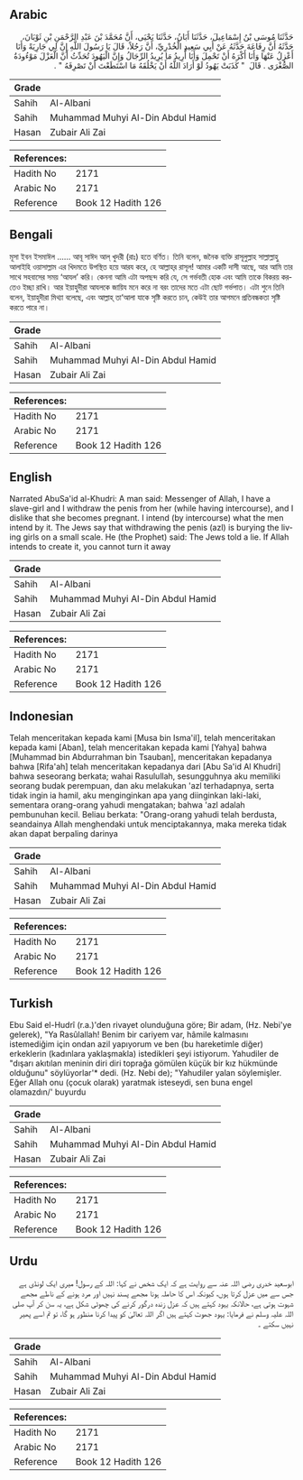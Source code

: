 ## Arabic


<div dir="rtl" lang="ar" style={{fontSize:'larger',backgroundColor:'#f8f9fa',padding:20}}>
حَدَّثَنَا مُوسَى بْنُ إِسْمَاعِيلَ، حَدَّثَنَا أَبَانُ، حَدَّثَنَا يَحْيَى، أَنَّ مُحَمَّدَ بْنَ عَبْدِ الرَّحْمَنِ بْنِ ثَوْبَانَ، حَدَّثَهُ أَنَّ رِفَاعَةَ حَدَّثَهُ عَنْ أَبِي سَعِيدٍ الْخُدْرِيِّ، أَنَّ رَجُلاً، قَالَ يَا رَسُولَ اللَّهِ إِنَّ لِي جَارِيَةً وَأَنَا أَعْزِلُ عَنْهَا وَأَنَا أَكْرَهُ أَنْ تَحْمِلَ وَأَنَا أُرِيدُ مَا يُرِيدُ الرِّجَالُ وَإِنَّ الْيَهُودَ تُحَدِّثُ أَنَّ الْعَزْلَ مَوْءُودَةُ الصُّغْرَى ‏.‏ قَالَ ‏ "‏ كَذَبَتْ يَهُودُ لَوْ أَرَادَ اللَّهُ أَنْ يَخْلُقَهُ مَا اسْتَطَعْتَ أَنْ تَصْرِفَهُ ‏"‏ ‏.‏
</div>
<div style={{backgroundColor:'#f8f9fa',padding:20, marginBottom: 10}}><table> <thead> <tr> <th>Grade</th> <th></th> </tr> </thead> <tbody> <tr><td>Sahih</td><td>Al-Albani</td></tr><tr><td>Sahih</td><td>Muhammad Muhyi Al-Din Abdul Hamid</td></tr><tr><td>Hasan</td><td>Zubair Ali Zai</td></tr></tbody></table><table> <thead> <tr> <th>References:</th> <th></th> </tr> </thead> <tbody><tr><td>Hadith No</td><td>2171</td></tr><tr><td>Arabic No</td><td>2171</td></tr><tr><td>Reference</td><td>Book 12 Hadith 126</td></tr></tbody></table></div>

## Bengali


<div dir="ltr" lang="bn" style={{fontSize:'larger',backgroundColor:'#f8f9fa',padding:20}}>
মূসা ইবন ইসমাঈল ...... আবূ সাঈদ আল্ খুদরী (রাঃ) হতে বর্ণিত। তিনি বলেন, জনৈক ব্যক্তি রাসূলুল্লাহ সাল্লাল্লাহু আলাইহি ওয়াসাল্লাম এর খিদমতে উপস্থিত হয়ে আরয করে, হে আল্লাহ্‌র রাসূল! আমার একটি দাসী আছে, আর আমি তার সাথে সহবাসের সময় ‘আযল’ করি। কেননা আমি এটা অপছন্দ করি যে, সে গর্ভবতী হোক এবং আমি তাকে বিকরয় করতেও ইচ্ছা রাখি। আর ইয়াহুদীরা আযলকে জায়িয মনে করে না বরং তাদের মতে এটা ছোট গর্ভপাত। এটা শুনে তিনি বলেন, ইয়াহুদীরা মিথ্যা বলেছে, এবং আল্লাহ্ তা‘আলা যাকে সৃষ্টি করতে চান, কেউই তার আগমনে প্রতিবন্ধকতা সৃষ্টি করতে পারে না।
</div>
<div style={{backgroundColor:'#f8f9fa',padding:20, marginBottom: 10}}><table> <thead> <tr> <th>Grade</th> <th></th> </tr> </thead> <tbody> <tr><td>Sahih</td><td>Al-Albani</td></tr><tr><td>Sahih</td><td>Muhammad Muhyi Al-Din Abdul Hamid</td></tr><tr><td>Hasan</td><td>Zubair Ali Zai</td></tr></tbody></table><table> <thead> <tr> <th>References:</th> <th></th> </tr> </thead> <tbody><tr><td>Hadith No</td><td>2171</td></tr><tr><td>Arabic No</td><td>2171</td></tr><tr><td>Reference</td><td>Book 12 Hadith 126</td></tr></tbody></table></div>

## English


<div dir="ltr" lang="en" style={{fontSize:'larger',backgroundColor:'#f8f9fa',padding:20}}>
Narrated AbuSa'id al-Khudri: A man said: Messenger of Allah, I have a slave-girl and I withdraw the penis from her (while having intercourse), and I dislike that she becomes pregnant. I intend (by intercourse) what the men intend by it. The Jews say that withdrawing the penis (azl) is burying the living girls on a small scale. He (the Prophet) said: The Jews told a lie. If Allah intends to create it, you cannot turn it away
</div>
<div style={{backgroundColor:'#f8f9fa',padding:20, marginBottom: 10}}><table> <thead> <tr> <th>Grade</th> <th></th> </tr> </thead> <tbody> <tr><td>Sahih</td><td>Al-Albani</td></tr><tr><td>Sahih</td><td>Muhammad Muhyi Al-Din Abdul Hamid</td></tr><tr><td>Hasan</td><td>Zubair Ali Zai</td></tr></tbody></table><table> <thead> <tr> <th>References:</th> <th></th> </tr> </thead> <tbody><tr><td>Hadith No</td><td>2171</td></tr><tr><td>Arabic No</td><td>2171</td></tr><tr><td>Reference</td><td>Book 12 Hadith 126</td></tr></tbody></table></div>

## Indonesian


<div dir="ltr" lang="id" style={{fontSize:'larger',backgroundColor:'#f8f9fa',padding:20}}>
Telah menceritakan kepada kami [Musa bin Isma'il], telah menceritakan kepada kami [Aban], telah menceritakan kepada kami [Yahya] bahwa [Muhammad bin Abdurrahman bin Tsauban], menceritakan kepadanya bahwa [Rifa'ah] telah menceritakan kepadanya dari [Abu Sa'id Al Khudri] bahwa seseorang berkata; wahai Rasulullah, sesungguhnya aku memiliki seorang budak perempuan, dan aku melakukan 'azl terhadapnya, serta tidak ingin ia hamil, aku menginginkan apa yang diinginkan laki-laki, sementara orang-orang yahudi mengatakan; bahwa 'azl adalah pembunuhan kecil. Beliau berkata: "Orang-orang yahudi telah berdusta, seandainya Allah menghendaki untuk menciptakannya, maka mereka tidak akan dapat berpaling darinya
</div>
<div style={{backgroundColor:'#f8f9fa',padding:20, marginBottom: 10}}><table> <thead> <tr> <th>Grade</th> <th></th> </tr> </thead> <tbody> <tr><td>Sahih</td><td>Al-Albani</td></tr><tr><td>Sahih</td><td>Muhammad Muhyi Al-Din Abdul Hamid</td></tr><tr><td>Hasan</td><td>Zubair Ali Zai</td></tr></tbody></table><table> <thead> <tr> <th>References:</th> <th></th> </tr> </thead> <tbody><tr><td>Hadith No</td><td>2171</td></tr><tr><td>Arabic No</td><td>2171</td></tr><tr><td>Reference</td><td>Book 12 Hadith 126</td></tr></tbody></table></div>

## Turkish


<div dir="ltr" lang="tr" style={{fontSize:'larger',backgroundColor:'#f8f9fa',padding:20}}>
Ebu Said el-Hudrî (r.a.)'den rivayet olunduğuna göre; Bir adam, (Hz. Nebi'ye gelerek), "Ya Rasûlallah! Benim bir cariyem var, hâmile kalmasını istemediğim için ondan azil yapıyorum ve ben (bu hareketimle diğer) erkeklerin (kadınlara yaklaşmakla) istedikleri şeyi istiyorum. Yahudiler de "dışarı akıtılan meninin diri diri toprağa gömülen küçük bir kız hükmünde olduğunu" söylüyorlar'* dedi. (Hz. Nebi de); "Yahudiler yalan söylemişler. Eğer Allah onu (çocuk olarak) yaratmak isteseydi, sen buna engel olamazdın/' buyurdu
</div>
<div style={{backgroundColor:'#f8f9fa',padding:20, marginBottom: 10}}><table> <thead> <tr> <th>Grade</th> <th></th> </tr> </thead> <tbody> <tr><td>Sahih</td><td>Al-Albani</td></tr><tr><td>Sahih</td><td>Muhammad Muhyi Al-Din Abdul Hamid</td></tr><tr><td>Hasan</td><td>Zubair Ali Zai</td></tr></tbody></table><table> <thead> <tr> <th>References:</th> <th></th> </tr> </thead> <tbody><tr><td>Hadith No</td><td>2171</td></tr><tr><td>Arabic No</td><td>2171</td></tr><tr><td>Reference</td><td>Book 12 Hadith 126</td></tr></tbody></table></div>

## Urdu


<div dir="rtl" lang="ur" style={{fontSize:'larger',backgroundColor:'#f8f9fa',padding:20}}>
ابوسعید خدری رضی اللہ عنہ سے روایت ہے کہ ایک شخص نے کہا: اللہ کے رسول! میری ایک لونڈی ہے جس سے میں عزل کرتا ہوں، کیونکہ اس کا حاملہ ہونا مجھے پسند نہیں اور مرد ہونے کے ناطے مجھے شہوت ہوتی ہے، حالانکہ یہود کہتے ہیں کہ عزل زندہ درگور کرنے کی چھوٹی شکل ہے، یہ سن کر آپ صلی اللہ علیہ وسلم نے فرمایا: یہود جھوٹ کہتے ہیں اگر اللہ تعالیٰ کو پیدا کرنا منظور ہو گا، تو تم اسے پھیر نہیں سکتے ۔
</div>
<div style={{backgroundColor:'#f8f9fa',padding:20, marginBottom: 10}}><table> <thead> <tr> <th>Grade</th> <th></th> </tr> </thead> <tbody> <tr><td>Sahih</td><td>Al-Albani</td></tr><tr><td>Sahih</td><td>Muhammad Muhyi Al-Din Abdul Hamid</td></tr><tr><td>Hasan</td><td>Zubair Ali Zai</td></tr></tbody></table><table> <thead> <tr> <th>References:</th> <th></th> </tr> </thead> <tbody><tr><td>Hadith No</td><td>2171</td></tr><tr><td>Arabic No</td><td>2171</td></tr><tr><td>Reference</td><td>Book 12 Hadith 126</td></tr></tbody></table></div>